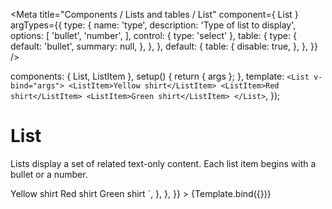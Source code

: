 
<Meta
  title="Components / Lists and tables / List"
  component={ List }
  argTypes={{
    type: {
      name: 'type',
      description: 'Type of list to display',
      options: [
        'bullet',
        'number',
      ],
      control: { type: 'select' },
      table: {
        type: {
          default: 'bullet',
          summary: null,
        },
      },
    },
    default: {
      table: {
        disable: true,
      },
    },
  }}
/>

  components: { List, ListItem },
  setup() { return { args }; },
  template: `<List v-bind="args">
    <ListItem>Yellow shirt</ListItem>
    <ListItem>Red shirt</ListItem>
    <ListItem>Green shirt</ListItem>
  </List>`,
});

# List

Lists display a set of related text-only content. Each list item begins with a bullet or a number.

<Canvas>
  <Story
    name="List"
    height="80px"
    parameters={{
      docs: {
        source: {
          code: dedent`
            <List type="bullet">
              <ListItem>Yellow shirt</ListItem>
              <ListItem>Red shirt</ListItem>
              <ListItem>Green shirt</ListItem>
            </List>
          `,
        },
      },
    }}
  >
    {Template.bind({})}
  </Story>
</Canvas>

<ArgsTable story="List" />
